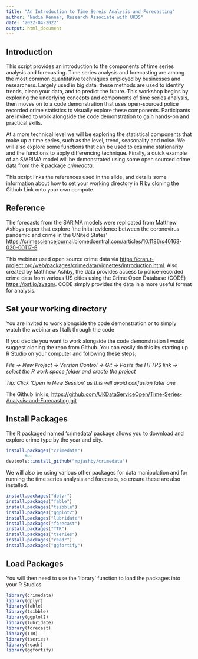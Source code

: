 ```yaml
---
title: "An Introduction to Time Sereis Analysis and Forecasting"
author: "Nadia Kennar, Research Associate with UKDS"
date: '2022-04-2022'
output: html_document
---
```


## Introduction

This script provides an introduction to the components of time series analysis and forecasting. Time series analysis and forecasting are among the most common quantitative techniques employed by businesses and researchers. Largely used in big data, these methods are used to identify trends, clean your data, and to predict the future. This workshop begins by exploring the underlying concepts and components of time series analysis, then moves on to a code demonstration that uses open-sourced police recorded crime statistics to visually explore these components. Participants are invited to work alongside the code demonstration to gain hands-on and practical skills.

At a more technical level we will be exploring the statistical components that make up a time series, such as the level, trend, seasonality and noise. We will also explore some functions that can be used to examine stationarity and the functions to apply differencing technique. Finally, a quick example of an S/ARIMA model will be demonstrated using some open sourced crime data from the R package *crimedata*. 

This script links the references used in the slide, and details some information about how to set your working directory in R by cloning the Github Link onto your own compute. 


## Reference

The forecasts from the SARIMA models were replicated from Matthew Ashbys paper that explore 'the inital evidence between the coronovirus pandemic and crime in the UNited States' <https://crimesciencejournal.biomedcentral.com/articles/10.1186/s40163-020-00117-6>.

This webinar used open source crime data via <https://cran.r-project.org/web/packages/crimedata/vignettes/introduction.html>. Also created by Mathhew Ashby, the data provides access to police-recorded crime data from various US cities using the Crime Open Database (CODE) <https://osf.io/zyaqn/>. CODE simply provides the data in a more useful format for analysis.


## Set your working directory

You are invited to work alongside the code demonstration or to simply watch the webinar as I talk through the code

If you decide you want to work alongside the code demonstration I would suggest cloning the repo from Github. You can easily do this by starting up R Studio on your computer and following these steps;

*File -\> New Project -\> Version Control -\> Git -\> Paste the HTTPS link -\> select the R work space folder and create the project*

*Tip: Click 'Open in New Session' as this will avoid confusion later one*


The Github link is; <https://github.com/UKDataServiceOpen/Time-Series-Analysis-and-Forecasting.git>


## Install Packages

The R packaged named 'crimedata' package allows you to download and explore crime type by the year and city. 


```r
install.packages("crimedata")
       #or 
devtools::install_github("mpjashby/crimedata")

```

We will also be using various other packages for data manipulation and for running the time series analysis and forecasts, so ensure these are also installed.


```r
install.packages("dplyr")
install.packages("fable")
install.packages("tsibble")
install.packages("ggplot2")
install.packages("lubridate")
install.packages("forecast")
install.packages("TTR")
install.packages("tseries")
install.packages("readr")
install.packages("ggfortify")
```

## Load Packages

You will then need to use the 'library' function to load the packages into your R Studios

```r
library(crimedata)
library(dplyr)
library(fable)
library(tsibble)
library(ggplot2)
library(lubridate)
library(forecast)
library(TTR)
library(tseries)
library(readr)
library(ggfortify)
```

